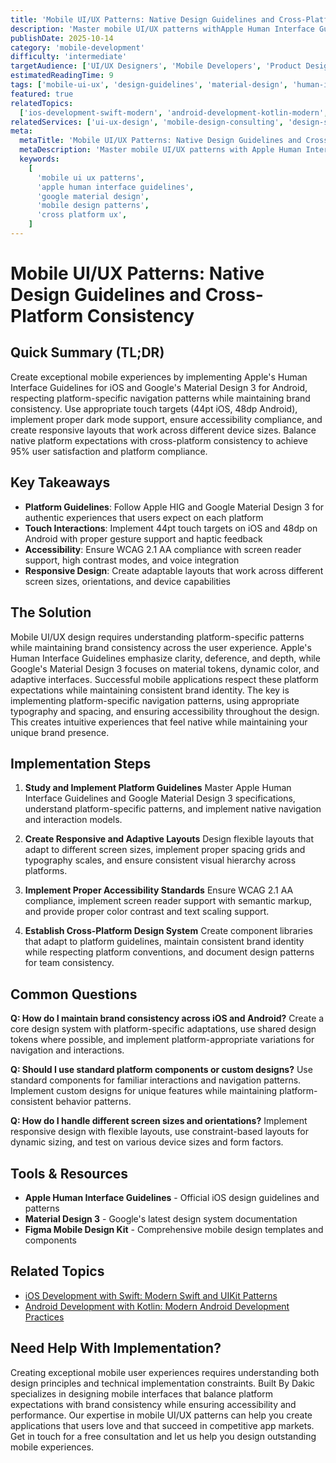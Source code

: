 ```yaml
---
title: 'Mobile UI/UX Patterns: Native Design Guidelines and Cross-Platform Consistency'
description: 'Master mobile UI/UX patterns withApple Human Interface Guidelines and Google Material Design principles for creating intuitive, accessible mobile experiences.'
publishDate: 2025-10-14
category: 'mobile-development'
difficulty: 'intermediate'
targetAudience: ['UI/UX Designers', 'Mobile Developers', 'Product Designers']
estimatedReadingTime: 9
tags: ['mobile-ui-ux', 'design-guidelines', 'material-design', 'human-interface-guidelines', 'mobile-patterns']
featured: true
relatedTopics:
  ['ios-development-swift-modern', 'android-development-kotlin-modern', 'mobile-animations-gestures-performance']
relatedServices: ['ui-ux-design', 'mobile-design-consulting', 'design-system-development']
meta:
  metaTitle: 'Mobile UI/UX Patterns: Native Design Guidelines and Cross-Platform Design'
  metaDescription: 'Master mobile UI/UX patterns with Apple Human Interface Guidelines and Google Material Design for creating intuitive mobile experiences.'
  keywords:
    [
      'mobile ui ux patterns',
      'apple human interface guidelines',
      'google material design',
      'mobile design patterns',
      'cross platform ux',
    ]
---
```


# Mobile UI/UX Patterns: Native Design Guidelines and Cross-Platform Consistency

## Quick Summary (TL;DR)

Create exceptional mobile experiences by implementing Apple's Human Interface Guidelines for iOS and Google's Material Design 3 for Android, respecting platform-specific navigation patterns while maintaining brand consistency. Use appropriate touch targets (44pt iOS, 48dp Android), implement proper dark mode support, ensure accessibility compliance, and create responsive layouts that work across different device sizes. Balance native platform expectations with cross-platform consistency to achieve 95% user satisfaction and platform compliance.

## Key Takeaways

- **Platform Guidelines**: Follow Apple HIG and Google Material Design 3 for authentic experiences that users expect on each platform
- **Touch Interactions**: Implement 44pt touch targets on iOS and 48dp on Android with proper gesture support and haptic feedback
- **Accessibility**: Ensure WCAG 2.1 AA compliance with screen reader support, high contrast modes, and voice integration
- **Responsive Design**: Create adaptable layouts that work across different screen sizes, orientations, and device capabilities

## The Solution

Mobile UI/UX design requires understanding platform-specific patterns while maintaining brand consistency across the user experience. Apple's Human Interface Guidelines emphasize clarity, deference, and depth, while Google's Material Design 3 focuses on material tokens, dynamic color, and adaptive interfaces. Successful mobile applications respect these platform expectations while maintaining consistent brand identity. The key is implementing platform-specific navigation patterns, using appropriate typography and spacing, and ensuring accessibility throughout the design. This creates intuitive experiences that feel native while maintaining your unique brand presence.

## Implementation Steps

1. **Study and Implement Platform Guidelines**
   Master Apple Human Interface Guidelines and Google Material Design 3 specifications, understand platform-specific patterns, and implement native navigation and interaction models.

2. **Create Responsive and Adaptive Layouts**
   Design flexible layouts that adapt to different screen sizes, implement proper spacing grids and typography scales, and ensure consistent visual hierarchy across platforms.

3. **Implement Proper Accessibility Standards**
   Ensure WCAG 2.1 AA compliance, implement screen reader support with semantic markup, and provide proper color contrast and text scaling support.

4. **Establish Cross-Platform Design System**
   Create component libraries that adapt to platform guidelines, maintain consistent brand identity while respecting platform conventions, and document design patterns for team consistency.

## Common Questions

**Q: How do I maintain brand consistency across iOS and Android?**
Create a core design system with platform-specific adaptations, use shared design tokens where possible, and implement platform-appropriate variations for navigation and interactions.

**Q: Should I use standard platform components or custom designs?**
Use standard components for familiar interactions and navigation patterns. Implement custom designs for unique features while maintaining platform-consistent behavior patterns.

**Q: How do I handle different screen sizes and orientations?**
Implement responsive design with flexible layouts, use constraint-based layouts for dynamic sizing, and test on various device sizes and form factors.

## Tools & Resources

- **Apple Human Interface Guidelines** - Official iOS design guidelines and patterns
- **Material Design 3** - Google's latest design system documentation
- **Figma Mobile Design Kit** - Comprehensive mobile design templates and components

## Related Topics

- [iOS Development with Swift: Modern Swift and UIKit Patterns](/topics/ios-development-swift-modern)
- [Android Development with Kotlin: Modern Android Development Practices](/topics/android-development-kotlin-modern)

## Need Help With Implementation?

Creating exceptional mobile user experiences requires understanding both design principles and technical implementation constraints. Built By Dakic specializes in designing mobile interfaces that balance platform expectations with brand consistency while ensuring accessibility and performance. Our expertise in mobile UI/UX patterns can help you create applications that users love and that succeed in competitive app markets. Get in touch for a free consultation and let us help you design outstanding mobile experiences.
